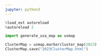 ```yaml
---
jupyter: python3
---
```


```python
%load_ext autoreload
%autoreload 2
```

```python
import generate_usa_map as usmap
```

```python
ClusterMap = usmap.markercluster_map(2023)
ClusterMap.save("2023ClusterMap.html")
```

